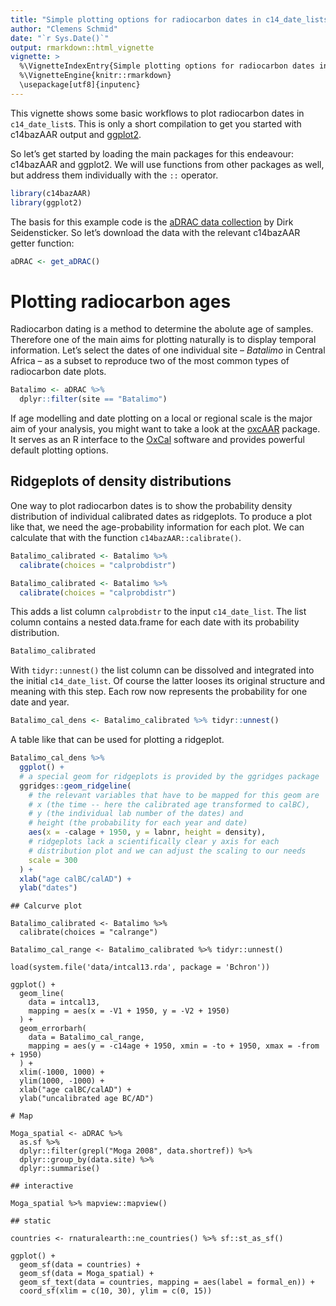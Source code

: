 ```yaml
---
title: "Simple plotting options for radiocarbon dates in c14_date_lists"
author: "Clemens Schmid"
date: "`r Sys.Date()`"
output: rmarkdown::html_vignette
vignette: >
  %\VignetteIndexEntry{Simple plotting options for radiocarbon dates in c14_date_lists}
  %\VignetteEngine{knitr::rmarkdown}
  \usepackage[utf8]{inputenc}
---
```


This vignette shows some basic workflows to plot radiocarbon dates in `c14_date_list`s. This is only a short compilation to get you started with c14bazAAR output and [ggplot2](https://ggplot2.tidyverse.org/). 

So let's get started by loading the main packages for this endeavour: c14bazAAR and ggplot2. We will use functions from other packages as well, but address them individually with the `::` operator.

```r
library(c14bazAAR)
library(ggplot2)
```

The basis for this example code is the [aDRAC data collection](https://github.com/dirkseidensticker/aDRAC) by Dirk Seidensticker. So let's download the data with the relevant c14bazAAR getter function: 

```r
aDRAC <- get_aDRAC()
```

# Plotting radiocarbon ages

Radiocarbon dating is a method to determine the abolute age of samples. Therefore one of the main aims for plotting naturally is to display temporal information. Let's select the dates of one individual site -- *Batalimo* in Central Africa -- as a subset to reproduce two of the most common types of radiocarbon date plots.

```r
Batalimo <- aDRAC %>%
  dplyr::filter(site == "Batalimo")
```

If age modelling and date plotting on a local or regional scale is the major aim of your analysis, you might want to take a look at the [oxcAAR](https://CRAN.R-project.org/package=oxcAAR ) package. It serves as an R interface to the [OxCal](https://c14.arch.ox.ac.uk/oxcal.html) software and provides powerful default plotting options.

## Ridgeplots of density distributions

One way to plot radiocarbon dates is to show the probability density distribution of individual calibrated dates as ridgeplots. To produce a plot like that, we need the age-probability information for each plot. We can calculate that with the function `c14bazAAR::calibrate()`. 

```r
Batalimo_calibrated <- Batalimo %>%
  calibrate(choices = "calprobdistr")
```

```r
Batalimo_calibrated <- Batalimo %>%
  calibrate(choices = "calprobdistr")
```

This adds a list column `calprobdistr` to the input `c14_date_list`. The list column contains a nested data.frame for each date with its probability distribution. 

```r
Batalimo_calibrated
```

With `tidyr::unnest()` the list column can be dissolved and integrated into the initial `c14_date_list`. Of course the latter looses its original structure and meaning with this step. Each row now represents the probability for one date and year.

```r
Batalimo_cal_dens <- Batalimo_calibrated %>% tidyr::unnest()
```

A table like that can be used for plotting a ridgeplot. 

```r
Batalimo_cal_dens %>%
  ggplot() +
  # a special geom for ridgeplots is provided by the ggridges package
  ggridges::geom_ridgeline(
    # the relevant variables that have to be mapped for this geom are 
    # x (the time -- here the calibrated age transformed to calBC), 
    # y (the individual lab number of the dates) and
    # height (the probability for each year and date) 
    aes(x = -calage + 1950, y = labnr, height = density),
    # ridgeplots lack a scientifically clear y axis for each 
    # distribution plot and we can adjust the scaling to our needs
    scale = 300
  ) +
  xlab("age calBC/calAD") +
  ylab("dates")
```

```
## Calcurve plot

Batalimo_calibrated <- Batalimo %>%
  calibrate(choices = "calrange")

Batalimo_cal_range <- Batalimo_calibrated %>% tidyr::unnest()

load(system.file('data/intcal13.rda', package = 'Bchron'))

ggplot() +
  geom_line(
    data = intcal13,
    mapping = aes(x = -V1 + 1950, y = -V2 + 1950)
  ) +
  geom_errorbarh(
    data = Batalimo_cal_range,
    mapping = aes(y = -c14age + 1950, xmin = -to + 1950, xmax = -from + 1950)
  ) +
  xlim(-1000, 1000) +
  ylim(1000, -1000) +
  xlab("age calBC/calAD") +
  ylab("uncalibrated age BC/AD")

# Map

Moga_spatial <- aDRAC %>%
  as.sf %>%
  dplyr::filter(grepl("Moga 2008", data.shortref)) %>%
  dplyr::group_by(data.site) %>%
  dplyr::summarise()

## interactive

Moga_spatial %>% mapview::mapview()

## static

countries <- rnaturalearth::ne_countries() %>% sf::st_as_sf()

ggplot() +
  geom_sf(data = countries) +
  geom_sf(data = Moga_spatial) +
  geom_sf_text(data = countries, mapping = aes(label = formal_en)) +
  coord_sf(xlim = c(10, 30), ylim = c(0, 15))
```
